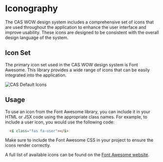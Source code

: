 

<Meta title="Styleguide/Iconography" />

<div className="sb-unstyled">

# Iconography

The CAS WOW design system includes a comprehensive set of icons that are used throughout the application to enhance the user interface and improve usability. These icons are designed to be consistent with the overall design language of the system.

## Icon Set

The primary icon set used in the CAS WOW design system is Font Awesome. This library provides a wide range of icons that can be easily integrated into the application.

<div style={{ display: 'flex', gap: '10px' }}>
  <img src={DefaultIcons} alt="CAS Default Icons" style={{ width: '50%'}} />
</div>

## Usage

To use an icon from the Font Awesome library, you can include it in your HTML or JSX code using the appropriate class names. For example, to include a user icon, you would use the following code:

```html
  <i class="fas fa-user"></i>
```

Make sure to include the Font Awesome CSS in your project to ensure the icons render correctly.

A full list of available icons can be found on the [Font Awesome website](https://fontawesome.com/icons).

</div>
